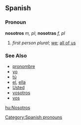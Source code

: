 == Spanish ==
=== Pronoun ===
'''nosotros''' ''m, pl''; '''nosotras''' ''f, pl''
# ''first person plural''; [[we]]; [[all of us]]
[[Category:Spanish pronouns]]

=== See Also ===
*[[pronombre]]
*[[yo]]
*[[tú]]
*[[el]], [[ella]]
*[[Usted]]
*[[vosotros]]
*[[vos]]

[[hu:Nosotros]]